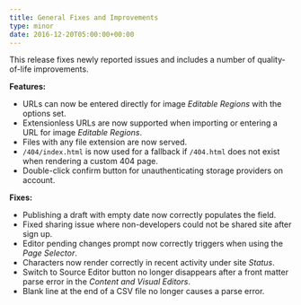 ```yaml
---
title: General Fixes and Improvements
type: minor
date: 2016-12-20T05:00:00+00:00
---
```



This release fixes newly reported issues and includes a number of quality-of-life improvements.

**Features:**

* URLs can now be entered directly for image *Editable Regions* with the options set.
* Extensionless URLs are now supported when importing or entering a URL for image *Editable Regions*.
* Files with any file extension are now served.
* `/404/index.html` is now used for a fallback if `/404.html` does not exist when rendering a custom 404 page.
* Double-click confirm button for unauthenticating storage providers on account.

**Fixes:**

* Publishing a draft with empty date now correctly populates the field.
* Fixed sharing issue where non-developers could not be shared site after sign up.
* Editor pending changes prompt now correctly triggers when using the *Page Selector*.
* Characters now render correctly in recent activity under site *Status*.
* Switch to Source Editor button no longer disappears after a front matter parse error in the *Content and Visual Editors*.
* Blank line at the end of a CSV file no longer causes a parse error.